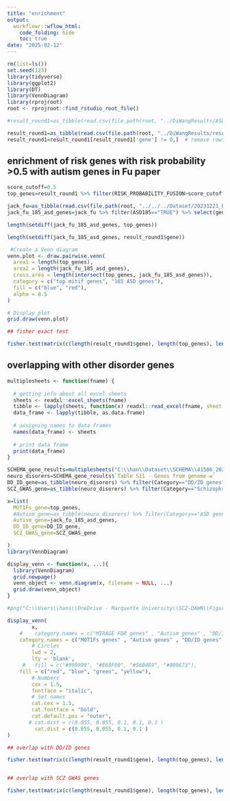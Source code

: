 ---
title: "enrichment"
output:
  workflowr::wflow_html:
    code_folding: hide
    toc: true
date: "2025-02-12"
---



```{r, message=F, warning=F}
rm(list=ls())
set.seed(123)
library(tidyverse)
library(ggplot2)
library(DT)
library(VennDiagram)
library(rprojroot)
root <- rprojroot::find_rstudio_root_file()
```



```{r, message=F, warning=F}
#result_round1=as_tibble(read.csv(file.path(root, "../DiWangResults/ASD_prediction_results/ASD_RISK_PREDICTION_round1.csv"))) # old results 

result_round1=as_tibble(read.csv(file.path(root, "../DiWangResults/results updated_20250303/ASD_RISK_PREDICTION round 1.csv")))
result_round1=result_round1[result_round1['gene'] != 0,]  # remove rows with gene=0
```


## enrichment of risk genes with risk probability >0.5 with autism genes in Fu paper 


```{r, message=F, warning=F}
score_cutoff=0.5
top_genes=result_round1 %>% filter(RISK_PROBABILITY_FUSION>score_cutoff) %>% select(gene_gencodeV33) %>% pull

jack_fu=as_tibble(read.csv(file.path(root, "../../../Dataset/20231221_PMID_35982160_JackFu/Fu 2022 Suppl-41588_2022_1104_MOESM3_ESM.csv")))
jack_fu_185_asd_genes=jack_fu %>% filter(ASD185=="TRUE") %>% select(gene_gencodeV33) %>% pull()

length(setdiff(jack_fu_185_asd_genes, top_genes))

length(setdiff(jack_fu_185_asd_genes, result_round1$gene))

 #Create a Venn diagram
venn.plot <- draw.pairwise.venn(
  area1 = length(top_genes), 
  area2 = length(jack_fu_185_asd_genes), 
  cross.area = length(intersect(top_genes, jack_fu_185_asd_genes)), 
  category = c("top mitif genes", "185 ASD genes"),
  fill = c("blue", "red"),
  alpha = 0.5
)

# Display plot
grid.draw(venn.plot)

## fisher exact test 

fisher.test(matrix(c(length(result_round1$gene), length(top_genes), length(intersect(result_round1$gene, jack_fu_185_asd_genes)), length(intersect(top_genes, jack_fu_185_asd_genes))), nrow = 2))

```



## overlapping with other disorder genes 



```{r, message=F, warning=F, results=F}

multiplesheets <- function(fname) {
   
  # getting info about all excel sheets
  sheets <- readxl::excel_sheets(fname)
  tibble <- lapply(sheets, function(x) readxl::read_excel(fname, sheet = x))
  data_frame <- lapply(tibble, as.data.frame)
    
  # assigning names to data frames
  names(data_frame) <- sheets
    
  # print data frame
  print(data_frame)
}

SCHEMA_gene_results=multiplesheets("C:\\han\\Dataset\\SCHEMA\\41586_2022_4556_MOESM3_ESM.xlsx")
neuro_disorers=SCHEMA_gene_results$`Table S11 - Genes from genome-w`
DD_ID_gene=as_tibble(neuro_disorers) %>% filter(Category=="DD/ID genes") %>% dplyr::select(`Gene name`) %>% pull()
SCZ_GWAS_gene=as_tibble(neuro_disorers) %>% filter(Category=="Schizophrenia GWAS genes") %>% dplyr::select(`Gene name`) %>% pull()

x=list(
  MOTIFs_gene=top_genes,
  #Autism_gene=as_tibble(neuro_disorers) %>% filter(Category=="ASD genes") %>% dplyr::select(`Gene name`) %>% pull(),
  Autism_gene=jack_fu_185_asd_genes,
  DD_ID_gene=DD_ID_gene,
  SCZ_GWAS_gene=SCZ_GWAS_gene

)
library(VennDiagram)

display_venn <- function(x, ...){
  library(VennDiagram)
  grid.newpage()
  venn_object <- venn.diagram(x, filename = NULL, ...)
  grid.draw(venn_object)
}

#png("C:\\Users\\hans\\OneDrive - Marquette University\\SCZ-DAWN\\Figures\\Fig_overlapping_genes.png")

display_venn(
        x,
    #    category.names = c("MIRAGE FDR genes" , "Autism genes" , "DD/ID genes", "SCZ GWAS genes"),
    category.names = c("MOTIFs genes" , "Autism genes" , "DD/ID genes", "SCZ GWAS genes"),
        # Circles
        lwd = 2,
        lty = 'blank',
     #   fill = c("#999999", "#E69F00", "#56B4E9", "#009E73"),
    fill = c("red", "blue", "green", "yellow"),
        # Numbers
        cex = 1.5,
        fontface = "italic",
        # Set names
        cat.cex = 1.5,
        cat.fontface = "bold",
        cat.default.pos = "outer",
       # cat.dist = c(0.055, 0.055, 0.1, 0.1, 0.3 )
         cat.dist = c(0.055, 0.055, 0.1, 0.1 )
)
```



```{r, message=F, warning=F}
## overlap with DD/ID genes

fisher.test(matrix(c(length(result_round1$gene), length(top_genes), length(intersect(result_round1$gene, DD_ID_gene)), length(intersect(top_genes, DD_ID_gene))), nrow = 2))


## overlap with SCZ GWAS genes

fisher.test(matrix(c(length(result_round1$gene), length(top_genes), length(intersect(result_round1$gene, SCZ_GWAS_gene)), length(intersect(top_genes, SCZ_GWAS_gene))), nrow = 2))
```

